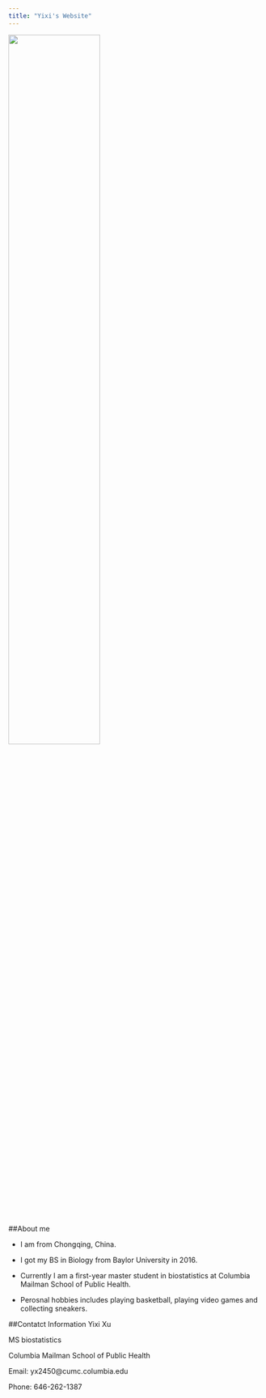 ```yaml
---
title: "Yixi's Website"
---
```


<img src="IMG_7423.jpg" style="width:60%">

##About me

- I am from Chongqing, China.

- I got my BS in Biology from Baylor University in 2016.

- Currently I am a first-year master student in biostatistics at Columbia Mailman School of Public Health.

- Perosnal hobbies includes playing basketball, playing video games and collecting sneakers.

##Contatct Information 
Yixi Xu

MS biostatistics

Columbia Mailman School of Public Health

Email: yx2450@cumc.columbia.edu

Phone: 646-262-1387